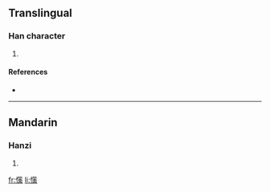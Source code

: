 ==Translingual==

===Han character===
{{Han char|rn=61|rad=心|as=12|sn=15|four=9809<sub>2</sub>|canj=心竹木月 (PHDB)}}

# {{defn|Han|sort=心12}}

====References====
* {{Han ref|kx=0403.130|dkj=11233|dj=0743.160|hdz=42355.030|uh=61A1|ud=24993|bh=E5A8|bd=58792}}

----

==Mandarin==

===Hanzi===
{{cmn-hanzi|pin=[[cè]] ([[ce4]])|wg=ts'e<sup>4</sup>}}

# {{defn|Mandarin}}

[[fr:憡]]
[[li:憡]]